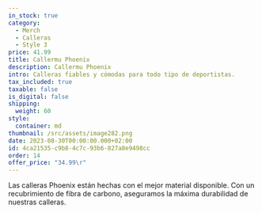 ```yaml
---
in_stock: true
category:
  - Merch
  - Calleras
  - Style 3
price: 41.99
title: Callermu Phoenix
description: Callermu Phoenix
intro: Calleras fiables y cómodas para todo tipo de deportistas.
tax_included: true
taxable: false
is_digital: false
shipping:
  weight: 60
style:
  container: md
thumbnail: /src/assets/image282.png
date: 2023-08-30T00:00:00.000+02:00
id: 4ca21535-c9b8-4c7c-93b6-827a8e9498cc
order: 14
offer_price: "34.99\r"
---
```

Las calleras Phoenix están hechas con el mejor material disponible. Con un recubrimiento de fibra de carbono, aseguramos la máxima durabilidad de nuestras calleras.
